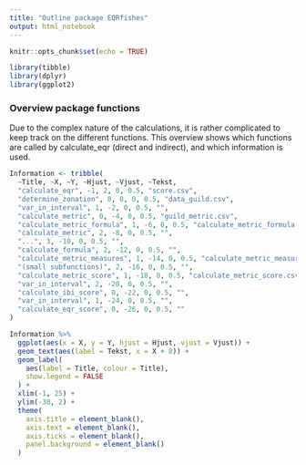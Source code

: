 ```yaml
---
title: "Outline package EQRfishes"
output: html_notebook
---
```


```r

knitr::opts_chunk$set(echo = TRUE)

library(tibble)
library(dplyr)
library(ggplot2)

```

### Overview package functions

Due to the complex nature of the calculations, it is rather complicated to keep track on the different functions. This overview shows which functions are called by calculate_eqr (direct and indirect), and which information is used.

```r

Information <- tribble(
  ~Title, ~X, ~Y, ~Hjust, ~Vjust, ~Tekst,
  "calculate_eqr", -1, 2, 0, 0.5, "score.csv",
  "determine_zonation", 0, 0, 0, 0.5, "data_guild.csv",
  "var_in_interval", 1, -2, 0, 0.5, "",
  "calculate_metric", 0, -4, 0, 0.5, "guild_metric.csv",
  "calculate_metric_formula", 1, -6, 0, 0.5, "calculate_metric_formula.csv",
  "calculate_metric", 2, -8, 0, 0.5, "",
  "...", 3, -10, 0, 0.5, "",
  "calculate_formula", 2, -12, 0, 0.5, "",
  "calculate_metric_measures", 1, -14, 0, 0.5, "calculate_metric_measures.csv, extdata/data_taxonmetrics.csv",
  "(small subfunctions)", 2, -16, 0, 0.5, "",
  "calculate_metric_score", 1, -18, 0, 0.5, "calculate_metric_score.csv",
  "var_in_interval", 2, -20, 0, 0.5, "",
  "calculate_ibi_score", 0, -22, 0, 0.5, "",
  "var_in_interval", 1, -24, 0, 0.5, "",
  "calculate_eqr_score", 0, -26, 0, 0.5, ""
)

Information %>%
  ggplot(aes(x = X, y = Y, hjust = Hjust, vjust = Vjust)) +
  geom_text(aes(label = Tekst, x = X + 8)) +
  geom_label(
    aes(label = Title, colour = Title),
    show.legend = FALSE
  ) +
  xlim(-1, 25) +
  ylim(-30, 2) +
  theme(
    axis.title = element_blank(),
    axis.text = element_blank(),
    axis.ticks = element_blank(),
    panel.background = element_blank()
  )
```
